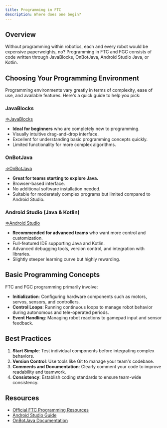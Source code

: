 ```yaml
---
title: Programming in FTC
description: Where does one begin?
---
```


## Overview

Without programming within robotics, each and every robot would be expensive paperweights, no? Programming in FTC and FGC consists of code written through JavaBlocks, OnBotJava, Android Studio Java, or Kotlin.

## Choosing Your Programming Environment

Programming environments vary greatly in terms of complexity, ease of use, and available features. Here's a quick guide to help you pick:

### JavaBlocks 

[=>JavaBlocks](/docs/getting-started/blocks)

* **Ideal for beginners** who are completely new to programming.
* Visually intuitive drag-and-drop interface.
* Excellent for understanding basic programming concepts quickly.
* Limited functionality for more complex algorithms.

### OnBotJava

[=>OnBotJava](/docs/getting-started/onbotjava)

* **Great for teams starting to explore Java.**
* Browser-based interface.
* No additional software installation needed.
* Suitable for moderately complex programs but limited compared to Android Studio.

### Android Studio (Java & Kotlin)

[=>Android Studio](/docs/getting-started/android-studio)

* **Recommended for advanced teams** who want more control and customization.
* Full-featured IDE supporting Java and Kotlin.
* Advanced debugging tools, version control, and integration with libraries.
* Slightly steeper learning curve but highly rewarding.

## Basic Programming Concepts

FTC and FGC programming primarily involve:

* **Initialization**: Configuring hardware components such as motors, servos, sensors, and controllers.
* **Control Loops**: Running continuous loops to manage robot behavior during autonomous and tele-operated periods.
* **Event Handling**: Managing robot reactions to gamepad input and sensor feedback.

## Best Practices

1. **Start Simple**: Test individual components before integrating complex behaviors.
2. **Version Control**: Use tools like Git to manage your team's codebase.
3. **Comments and Documentation**: Clearly comment your code to improve readability and teamwork.
4. **Consistency**: Establish coding standards to ensure team-wide consistency.

## Resources

* [Official FTC Programming Resources](https://ftc-docs.firstinspires.org/)
* [Android Studio Guide](https://developer.android.com/studio)
* [OnBotJava Documentation](https://github.com/FIRST-Tech-Challenge/FtcRobotController/wiki/OnBot-Java-Tutorial)
